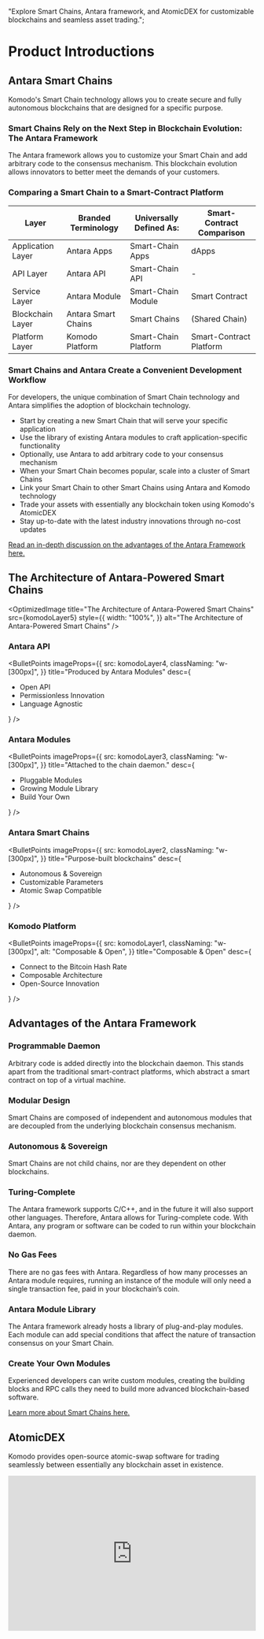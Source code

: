   "Explore Smart Chains, Antara framework, and AtomicDEX for customizable blockchains and seamless asset trading.";


# Product Introductions

## Antara Smart Chains

Komodo's Smart Chain technology allows you to create secure and fully autonomous blockchains that are designed for a specific purpose.

### Smart Chains Rely on the Next Step in Blockchain Evolution: The Antara Framework

The Antara framework allows you to customize your Smart Chain and add arbitrary code to the consensus mechanism.
This blockchain evolution allows innovators to better meet the demands of your customers.

### Comparing a Smart Chain to a Smart-Contract Platform

| Layer             | Branded Terminology | Universally Defined As: | Smart-Contract Comparison |
| ----------------- | ------------------- | ----------------------- | ------------------------- |
| Application Layer | Antara Apps         | Smart-Chain Apps        | dApps                     |
| API Layer         | Antara API          | Smart-Chain API         | -                         |
| Service Layer     | Antara Module       | Smart-Chain Module      | Smart Contract            |
| Blockchain Layer  | Antara Smart Chains | Smart Chains            | (Shared Chain)            |
| Platform Layer    | Komodo Platform     | Smart-Chain Platform    | Smart-Contract Platform   |

### Smart Chains and Antara Create a Convenient Development Workflow

For developers, the unique combination of Smart Chain technology and Antara simplifies the adoption of blockchain technology.

*   Start by creating a new Smart Chain that will serve your specific application
*   Use the library of existing Antara modules to craft application-specific functionality
*   Optionally, use Antara to add arbitrary code to your consensus mechanism
*   When your Smart Chain becomes popular, scale into a cluster of Smart Chains
*   Link your Smart Chain to other Smart Chains using Antara and Komodo technology
*   Trade your assets with essentially any blockchain token using Komodo's AtomicDEX
*   Stay up-to-date with the latest industry innovations through no-cost updates

[Read an in-depth discussion on the advantages of the Antara Framework here.](/antara/tutorials/overview-of-antara-modules-part-i/)

## The Architecture of Antara-Powered Smart Chains

<OptimizedImage
  title="The Architecture of Antara-Powered Smart Chains"
  src={komodoLayer5}
  style={{
    width: "100%",
  }}
  alt="The Architecture of Antara-Powered Smart Chains"
/>

### Antara API

<BulletPoints
  imageProps={{
    src: komodoLayer4,
    classNaming: "w-[300px]",
  }}
  title="Produced by Antara Modules"
  desc={
    <ul>
      <li>Open API</li>
      <li>Permissionless Innovation</li>
      <li>Language Agnostic</li>
    </ul>
  }
/>

### Antara Modules

<BulletPoints
  imageProps={{
    src: komodoLayer3,
    classNaming: "w-[300px]",
  }}
  title="Attached to the chain daemon."
  desc={
    <ul>
      <li>Pluggable Modules</li>
      <li>Growing Module Library</li>
      <li>Build Your Own</li>
    </ul>
  }
/>

### Antara Smart Chains

<BulletPoints
  imageProps={{
    src: komodoLayer2,
    classNaming: "w-[300px]",
  }}
  title="Purpose-built blockchains"
  desc={
    <ul>
      <li>Autonomous & Sovereign</li>
      <li>Customizable Parameters</li>
      <li>Atomic Swap Compatible</li>
    </ul>
  }
/>

### Komodo Platform

<BulletPoints
  imageProps={{
    src: komodoLayer1,
    classNaming: "w-[300px]",
    alt: "Composable & Open",
  }}
  title="Composable & Open"
  desc={
    <ul>
      <li>Connect to the Bitcoin Hash Rate</li>
      <li>Composable Architecture</li>
      <li>Open-Source Innovation</li>
    </ul>
  }
/>

## Advantages of the Antara Framework

### Programmable Daemon

Arbitrary code is added directly into the blockchain daemon. This stands apart from the traditional smart-contract platforms, which abstract a smart contract on top of a virtual machine.

### Modular Design

Smart Chains are composed of independent and autonomous modules that are decoupled from the underlying blockchain consensus mechanism.

### Autonomous & Sovereign

Smart Chains are not child chains, nor are they dependent on other blockchains.

### Turing-Complete

The Antara framework supports C/C++, and in the future it will also support other languages. Therefore, Antara allows for Turing-complete code. With Antara, any program or software can be coded to run within your blockchain daemon.

### No Gas Fees

There are no gas fees with Antara. Regardless of how many processes an Antara module requires, running an instance of the module will only need a single transaction fee, paid in your blockchain’s coin.

### Antara Module Library

The Antara framework already hosts a library of plug-and-play modules. Each module can add special conditions that affect the nature of transaction consensus on your Smart Chain.

### Create Your Own Modules

Experienced developers can write custom modules, creating the building blocks and RPC calls they need to build more advanced blockchain-based software.

[Learn more about Smart Chains here.](/start-here/core-technology-discussions/antara/#antara-smart-chains-2)

## AtomicDEX

Komodo provides open-source atomic-swap software for trading seamlessly between essentially any blockchain asset in existence.

<iframe width="100%" height="315" src="https://www.youtube.com/embed/PeavTHz8LSA" frameBorder="0" allow="accelerometer; autoplay; encrypted-media; gyroscope; picture-in-picture" allowFullScreen />

### Enjoy All the Benefits of the Old System, and of the New

Everything that was possible in the old centralized-exchange system is also possible in the new atomic-swap system.

High-speed trading is easy, the DEX API allows you to create atomic-swap powered apps and trading bots, and you can even trade on your mobile phone.

Our DEX software is not bound to Komodo-based blockchain assets. If a blockchain asset can trade on a centralized exchange, odds are you can atomically swap this asset on our DEX software.

### Skip the Centralized Middleman and Trade Directly with Your Trading Partner

In an atomic swap, there is no need to lend your money to a third party for temporary holding. This keeps security in the hands of the user, reduces the cost of fees, and prevents the users from coalescing their funds into a large target for hackers.

### Keep Your Private Keys Private, At All Times

Unlike a centralized exchange, users maintain ownership over their blockchain assets at all times, right up until the moment when their assets are atomically swapped.

### Join the Crowd, or Start a New One

Users create their own liquidity pools for trading between assets. You can use a pool that is already established, or start your own pool.

### No Off-Chain Settlements Required

The Komodo software uses atomic-swap technology, pioneered by Tier Nolan and our very own JL777, to ensure that a trade either happens, or it doesn't. If a trade stalls or fails halfway through the process, blockchain software ensures that these funds automatically reappear in the users' wallets.

### Integrate Your Smart-Chain Asset with Our Software

Integration requires only a few simple steps, and once up and running, you are free to trade your new blockchain-based asset with whomever you decide.

You are free to discover your own audience.

[Read an in-depth discussion about AtomicDEX here.](/komodo-defi-framework/tutorials/#why-is-atomic-dex-special)
